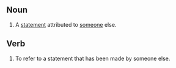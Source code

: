 ==Noun==
#A [[statement]] attributed to [[someone]] else.

==Verb==
#To refer to a statement that has been made by someone else.